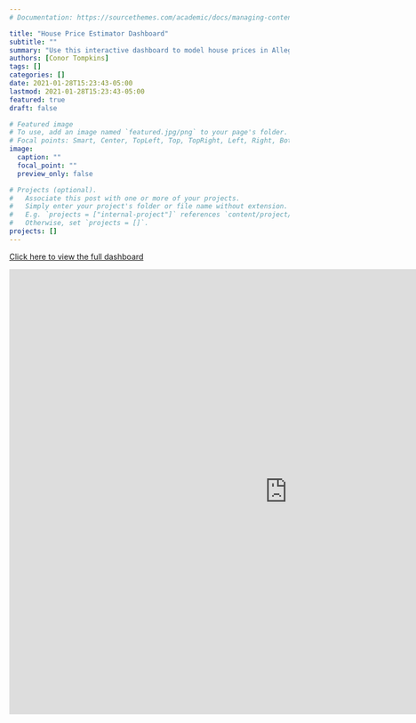 ```yaml
---
# Documentation: https://sourcethemes.com/academic/docs/managing-content/

title: "House Price Estimator Dashboard"
subtitle: ""
summary: "Use this interactive dashboard to model house prices in Allegheny County, PA"
authors: [Conor Tompkins]
tags: []
categories: []
date: 2021-01-28T15:23:43-05:00
lastmod: 2021-01-28T15:23:43-05:00
featured: true
draft: false

# Featured image
# To use, add an image named `featured.jpg/png` to your page's folder.
# Focal points: Smart, Center, TopLeft, Top, TopRight, Left, Right, BottomLeft, Bottom, BottomRight.
image:
  caption: ""
  focal_point: ""
  preview_only: false

# Projects (optional).
#   Associate this post with one or more of your projects.
#   Simply enter your project's folder or file name without extension.
#   E.g. `projects = ["internal-project"]` references `content/project/deep-learning/index.md`.
#   Otherwise, set `projects = []`.
projects: []
---
```

[Click here to view the full dashboard]( https://conorotompkins.shinyapps.io/house_price_estimator/)

<iframe height="800" width="1000" frameborder="yes" src=" https://conorotompkins.shinyapps.io/house_price_estimator/"> </iframe>